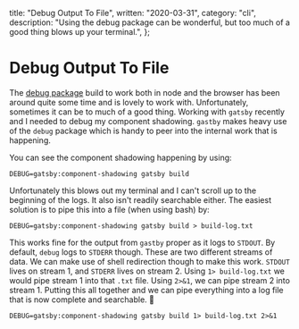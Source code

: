   title: "Debug Output To File",
  written: "2020-03-31",
  category: "cli",
  description:
    "Using the debug package can be wonderful, but too much of a good thing blows up your terminal.",
};

# Debug Output To File

The [debug package](https://www.npmjs.com/package/debug) build to work both in node and the browser has been around quite some time and is lovely to work with. Unfortunately, sometimes it can be to much of a good thing. Working with `gatsby` recently and I needed to debug my component shadowing. `gastby` makes heavy use of the `debug` package which is handy to peer into the internal work that is happening.

You can see the component shadowing happening by using:

```
DEBUG=gatsby:component-shadowing gatsby build
```

Unfortunately this blows out my terminal and I can't scroll up to the beginning of the logs. It also isn't readily searchable either. The easiest solution is to pipe this into a file (when using bash) by:

```
DEBUG=gatsby:component-shadowing gatsby build > build-log.txt
```

This works fine for the output from `gastby` proper as it logs to `STDOUT`. By default, `debug` logs to `STDERR` though. These are two different streams of data. We can make use of shell redirection though to make this work. `STDOUT` lives on stream 1, and `STDERR` lives on stream 2. Using `1> build-log.txt` we would pipe stream 1 into that `.txt` file. Using `2>&1`, we can pipe stream 2 into stream 1. Putting this all together and we can pipe everything into a log file that is now complete and searchable. 🎉

```
DEBUG=gatsby:component-shadowing gatsby build 1> build-log.txt 2>&1
```

